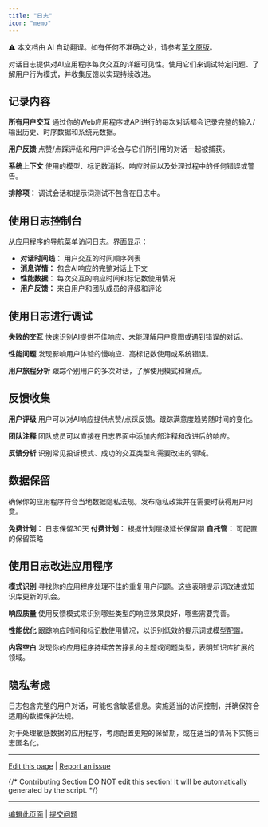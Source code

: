 ```yaml
---
title: "日志"
icon: "memo"
---
```


<Note> ⚠️ 本文档由 AI 自动翻译。如有任何不准确之处，请参考[英文原版](/en/documentation/pages/monitor/logs)。</Note>


对话日志提供对AI应用程序每次交互的详细可见性。使用它们来调试特定问题、了解用户行为模式，并收集反馈以实现持续改进。

## 记录内容

**所有用户交互**
通过你的Web应用程序或API进行的每次对话都会记录完整的输入/输出历史、时序数据和系统元数据。

**用户反馈**
点赞/点踩评级和用户评论会与它们所引用的对话一起被捕获。

**系统上下文**
使用的模型、标记数消耗、响应时间以及处理过程中的任何错误或警告。

**排除项：** 调试会话和提示词测试不包含在日志中。

## 使用日志控制台

从应用程序的导航菜单访问日志。界面显示：

- **对话时间线：** 用户交互的时间顺序列表
- **消息详情：** 包含AI响应的完整对话上下文
- **性能数据：** 每次交互的响应时间和标记数使用情况
- **用户反馈：** 来自用户和团队成员的评级和评论

## 使用日志进行调试

**失败的交互**
快速识别AI提供不佳响应、未能理解用户意图或遇到错误的对话。

**性能问题**
发现影响用户体验的慢响应、高标记数使用或系统错误。

**用户旅程分析**
跟踪个别用户的多次对话，了解使用模式和痛点。

## 反馈收集

**用户评级**
用户可以对AI响应提供点赞/点踩反馈。跟踪满意度趋势随时间的变化。

**团队注释**
团队成员可以直接在日志界面中添加内部注释和改进后的响应。

**反馈分析**
识别常见投诉模式、成功的交互类型和需要改进的领域。

## 数据保留

<Warning>
确保你的应用程序符合当地数据隐私法规。发布隐私政策并在需要时获得用户同意。
</Warning>

**免费计划：** 日志保留30天
**付费计划：** 根据计划层级延长保留期
**自托管：** 可配置的保留策略

## 使用日志改进应用程序

**模式识别**
寻找你的应用程序处理不佳的重复用户问题。这些表明提示词改进或知识库更新的机会。

**响应质量**
使用反馈模式来识别哪些类型的响应效果良好，哪些需要完善。

**性能优化**
跟踪响应时间和标记数使用情况，以识别低效的提示词或模型配置。

**内容空白**
发现你的应用程序持续苦苦挣扎的主题或问题类型，表明知识库扩展的领域。

## 隐私考虑

日志包含完整的用户对话，可能包含敏感信息。实施适当的访问控制，并确保符合适用的数据保护法规。

对于处理敏感数据的应用程序，考虑配置更短的保留期，或在适当的情况下实施日志匿名化。

---

[Edit this page](https://github.com/langgenius/dify-docs/edit/main/en/guides/annotation/logs.mdx) | [Report an issue](https://github.com/langgenius/dify-docs/issues/new?template=docs.yml)

{/*
Contributing Section
DO NOT edit this section!
It will be automatically generated by the script.
*/}

---

[编辑此页面](https://github.com/langgenius/dify-docs/edit/main/zh-hans/documentation/pages/monitor/logs.mdx) | [提交问题](https://github.com/langgenius/dify-docs/issues/new?template=docs.yml)

